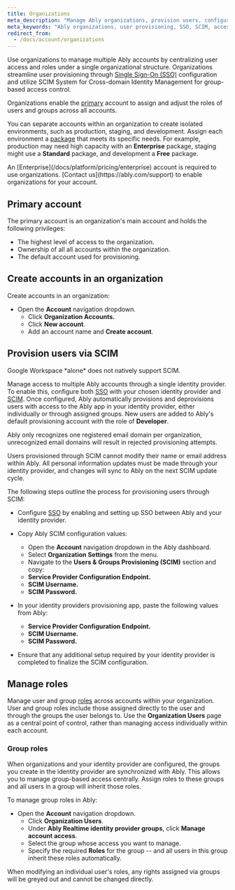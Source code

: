 ```yaml
---
title: Organizations
meta_description: "Manage Ably organizations, provision users, configure SSO with SCIM, and handle account roles."
meta_keywords: "Ably organizations, user provisioning, SSO, SCIM, access management, Ably dashboard, account roles"
redirect_from:
  - /docs/account/organizations
---
```


Use organizations to manage multiple Ably accounts by centralizing user access and roles under a single organizational structure. Organizations streamline user provisioning through [Single Sign-On (SSO)](/docs/platform/account/sso) configuration and utilize SCIM System for Cross-domain Identity Management for group-based access control.

Organizations enable the [primary](#primary) account to assign and adjust the roles of users and groups across all accounts.

You can separate accounts within an organization to create isolated environments, such as production, staging, and development. Assign each environment a [package](/docs/pricing#packages) that meets its specific needs. For example, production may need high capacity with an **Enterprise** package, staging might use a **Standard** package, and development a **Free** package.

<Aside data-type='note'>
An [Enterprise](/docs/platform/pricing/enterprise) account is required to use organizations. [Contact us](https://ably.com/support) to enable organizations for your account.
</Aside>

## Primary account <a id="primary"/>

The primary account is an organization's main account and holds the following privileges:

* The highest level of access to the organization.
* Ownership of all all accounts within the organization.
* The default account used for provisioning.

## Create accounts in an organization <a id="accounts"/>

Create accounts in an organization:

* Open the **Account** navigation dropdown.
  * Click **Organization Accounts.**
  * Click **New account**.
  * Add an account name and **Create account**.

## Provision users via SCIM <a id="scim"/>

<Aside data-type='note'>
Google Workspace *alone* does not natively support SCIM.
</Aside>

Manage access to multiple Ably accounts through a single identity provider. To enable this, configure both [SSO](/docs/platform/account/sso) with your chosen identity provider and [SCIM](#SCIM). Once configured, Ably automatically provisions and deprovisions users with access to the Ably app in your identity provider, either individually or through assigned groups. New users are added to Ably's default provisioning account with the role of **Developer**.

Ably only recognizes one registered email domain per organization, unrecognized email domains will result in rejected provisioning attempts.

Users provisioned through SCIM cannot modify their name or email address within Ably. All personal information updates must be made through your identity provider, and changes will sync to Ably on the next SCIM update cycle.

The following steps outline the process for provisioning users through SCIM:

* Configure [SSO](/docs/platform/account/sso) by enabling and setting up SSO between Ably and your identity provider.

* Copy Ably SCIM configuration values:
  * Open the **Account** navigation dropdown in the Ably dashboard.
  * Select **Organization Settings** from the menu.
  * Navigate to the **Users & Groups Provisioning (SCIM)** section and copy:
  * **Service Provider Configuration Endpoint.**
  * **SCIM Username.**
  * **SCIM Password.**
* In your identity providers provisioning app, paste the following values from Ably:
  * **Service Provider Configuration Endpoint.**
  * **SCIM Username.**
  * **SCIM Password.**
* Ensure that any additional setup required by your identity provider is completed to finalize the SCIM configuration.


## Manage roles <a id="manage"/>

Manage user and group [roles](/docs/platform/account/users#roles) across accounts within your organization. User and group roles include those assigned directly to the user and through the groups the user belongs to. Use the **Organization Users** page as a central point of control, rather than managing access individually within each account.

### Group roles <a id="group"/>

When organizations and your identity provider are configured, the groups you create in the identity provider are synchronized with Ably. This allows you to manage group-based access centrally. Assign roles to these groups and all users in a group will inherit those roles.

To manage group roles in Ably:
* Open the **Account** navigation dropdown.
  * Click **Organization Users**.
  * Under **Ably Realtime identity provider groups**, click **Manage account access**.
  * Select the group whose access you want to manage.
  * Specify the required **Roles** for the group -- and all users in this group inherit these roles automatically.

<Aside data-type='note'>
When modifying an individual user's roles, any rights assigned via groups will be greyed out and cannot be changed directly.
</Aside>
